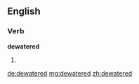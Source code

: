==English==

===Verb===
'''dewatered'''

# {{past of|[[dewater]]}}

[[de:dewatered]]
[[mg:dewatered]]
[[zh:dewatered]]